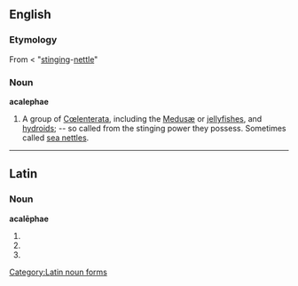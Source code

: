 ==English==

===Etymology===
From {{etyl|la}} {{term|acalephe#Latin|acalēphē|nettle}} < {{etyl|grc}} {{term|ἀκαλήφη|{{polytonic|ἀκαλήφη}}}} {{italbrac|akalēphē}} "[[stinging]]-[[nettle]]"

===Noun===
'''acalephae'''  {{p}}

# A group of [[Cœlenterata]], including the [[Medusæ]] or [[jellyfish]]es, and [[hydroid]]s; -- so called from the stinging power they possess. Sometimes called [[sea nettle]]s.

----

==Latin==

===Noun===
'''acalēphae''' {{f}}

# {{inflection of|acalephe#Latin|acalēphē|dat|s}}
# {{inflection of|acalephe#Latin|acalēphē|nom|p}}
# {{inflection of|acalephe#Latin|acalēphē|voc|p}}

[[Category:Latin noun forms]]